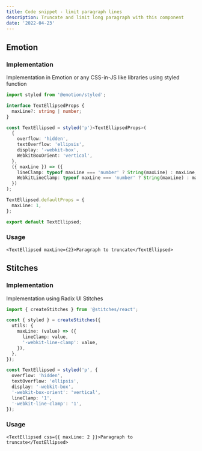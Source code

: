 ```yaml
---
title: Code snippet - limit paragraph lines
description: Truncate and limit long paragraph with this component
date: '2022-04-23'
---
```


## Emotion

### Implementation

Implementation in Emotion or any CSS-in-JS like libraries using styled function

```ts
import styled from '@emotion/styled';

interface TextEllipsedProps {
  maxLine?: string | number;
}

const TextEllipsed = styled('p')<TextEllipsedProps>(
  {
    overflow: 'hidden',
    textOverflow: 'ellipsis',
    display: '-webkit-box',
    WebkitBoxOrient: 'vertical',
  },
  ({ maxLine }) => ({
    lineClamp: typeof maxLine === 'number' ? String(maxLine) : maxLine,
    WebkitLineClamp: typeof maxLine === 'number' ? String(maxLine) : maxLine,
  })
);

TextEllipsed.defaultProps = {
  maxLine: 1,
};

export default TextEllipsed;
```

### Usage

```tsx
<TextEllipsed maxLine={2}>Paragraph to truncate</TextEllipsed>
```

## Stitches

### Implementation

Implementation using Radix UI Stitches

```ts
import { createStitches } from '@stitches/react';

const { styled } = createStitches({
  utils: {
    maxLine: (value) => ({
      lineClamp: value,
      '-webkit-line-clamp': value,
    }),
  },
});

const TextEllipsed = styled('p', {
  overflow: 'hidden',
  textOverflow: 'ellipsis',
  display: '-webkit-box',
  '-webkit-box-orient': 'vertical',
  lineClamp: '1',
  '-webkit-line-clamp': '1',
});
```

### Usage

```tsx
<TextEllipsed css={{ maxLine: 2 }}>Paragraph to truncate</TextEllipsed>
```
